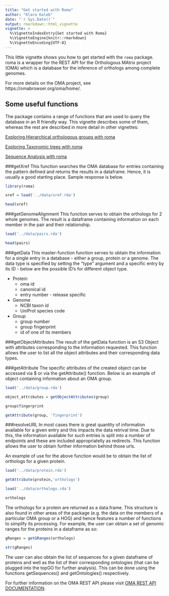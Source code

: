 ```yaml
---
title: "Get started with Roma"
author: "Klara Kaleb"
date: "`r Sys.Date()`"
output: rmarkdown::html_vignette
vignette: >
  %\VignetteIndexEntry{Get started with Roma}
  %\VignetteEngine{knitr::rmarkdown}
  %\VignetteEncoding{UTF-8}
---
```


This little vignette shows you how to get started with the `roma` package. roma is a wrapper for the REST API for the Orthologous MAtrix project (OMA) which is a  database for the inference of orthologs among complete genomes. 

For more details on the OMA project, see https://omabrowser.org/oma/home/.

## Some useful functions
The package contains a range of functions that are used to query the database in an R friendly way. This vignette describes some of them, whereas the rest are described in more detail in other vignettes:

[Exploring Hierarchical orthologous groups with roma](exploring_hogs.html)

[Exploring Taxonomic trees with roma](tree_visualisation.html)

[Sequence Analysis with roma](sequence_mapping.html)


###getXref
This function searches the OMA database for entries containing the pattern defined and returns the results in a dataframe. Hence, it is usually a good starting place. Sample response is below.

```r
library(roma)

xref = load('../data/xref.rda')

head(xref)
```

###getGenomeAlignment
This function serves to obtain the orthologs for 2 whole genomes. The result is a dataframe containing information on each member in the pair and their relationship. 

```r

load('../data/pairs.rda')

head(pairs)

```

###getData
This master-function function serves to obtain the information for a single entry in a database - either a group, protein or a genome. The data type is specified by setting the "type" argument and a specific entry by its ID - below are the possible ID's for different object type.

* Protein
	* oma id 
	* canonical id
	* entry number - release specific

* Genome
	* NCBI taxon id
	* UniProt species code

* Group
	* group number
	* group fingerprint
	* id of one of its members


###getObjectAttributes
The result of the getData function is an S3 Object with attributes corresponding to the information requested. This function allows the user to list all the object attributes and their corresponding data types. 

###getAttribute
The specific attributes of the created object can be accessed via $ or via the getAttribute() function. Below is an example of object containing information about an OMA group. 

```r

load('../data/group.rda')

object_attributes = getObjectAttributes(group)

group$fingerprint

getAttribute(group, 'fingerprint')


```

###resolveURL
In most cases there is great quantity of information available for a given entry and this impacts the data retrival time. Due to this, the information available for such entries is split into a number of endpoints and these are included appropriatelly as redirects. This function allows the user to obtain further information behind those urls. 

An example of use for the above function would be to obtain the list of orthologs for a given protein.

```r

load('../data/protein.rda')

getAttribute(protein,'orthologs')

load('../data/orthologs.rda')

orthologs 

```

The orthologs for a protein are returned as a data.frame. This structure is also found in other areas of the package (e.g. the data on the members of a particular OMA group or a HOG) and hence features a number of functions to simplify its processing. For example, the user can obtain a set of genomic ranges for the proteins in a dataframe as so:

```r

gRanges = getGRanges(orthologs)

str(gRanges)

```

The user can also obtain the list of sequences for a given dataframe of proteins and well as the list of their corresponding ontologies (that can be plugged into the topGO for further analysis). This can be done using the functions getSequences() and getOntologies() respectively.


For further information on the OMA REST API please visit [OMA REST API DOCUMENTATION](http://omadev.cs.ucl.ac.uk/api/docs).


